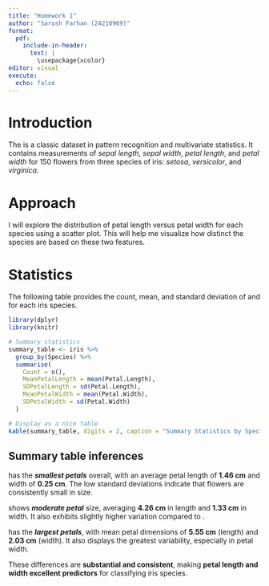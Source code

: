 ```yaml
---
title: "Homework 1"
author: "Sarosh Farhan (24210969)"
format: 
  pdf:
    include-in-header: 
      text: |
        \usepackage{xcolor}
editor: visual
execute:
  echo: false
---
```


# Introduction

The \textcolor{blue}{Iris dataset} is a classic dataset in pattern recognition and multivariate statistics. It contains measurements of *sepal length*, *sepal width*, *petal length*, and *petal width* for 150 flowers from three species of iris: *setosa*, *versicolor*, and *virginica*.

# Approach

I will explore the distribution of petal length versus petal width for each species using a scatter plot. This will help me visualize how distinct the species are based on these two features.

# Statistics

The following table provides the count, mean, and standard deviation of \textcolor{purple}{petal length} and \textcolor{orange}{petal width} for each iris species.

```r
library(dplyr)
library(knitr)

# Summary statistics
summary_table <- iris %>%
  group_by(Species) %>%
  summarise(
    Count = n(),
    MeanPetalLength = mean(Petal.Length),
    SDPetalLength = sd(Petal.Length),
    MeanPetalWidth = mean(Petal.Width),
    SDPetalWidth = sd(Petal.Width)
  )

# Display as a nice table
kable(summary_table, digits = 2, caption = "Summary Statistics by Species")
```

## Summary table inferences

\textcolor{red}{Setosa} has the ***smallest petals*** overall, with an average petal length of **1.46 cm** and width of **0.25 cm**. The low standard deviations indicate that \textcolor{red}{Setosa} flowers are consistently small in size.

\textcolor{green}{Versicolor} shows ***moderate petal*** size, averaging **4.26 cm** in length and **1.33 cm** in width. It also exhibits slightly higher variation compared to \textcolor{red}{Setosa}.

\textcolor{blue}{Virginica} has the ***largest petals***, with mean petal dimensions of **5.55 cm** (length) and **2.03 cm** (width). It also displays the greatest variability, especially in petal width.

These differences are **substantial and consistent**, making **petal length and width excellent predictors** for classifying iris species.
